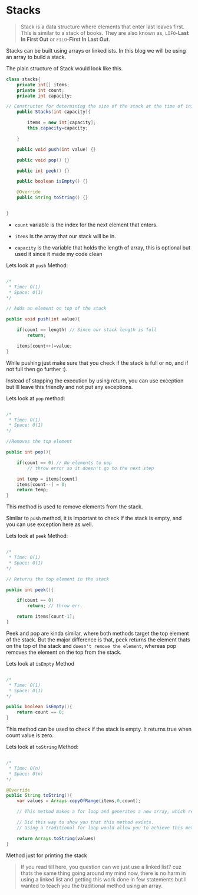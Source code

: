 # Stacks

> Stack is a data structure where elements that enter last leaves first. This is similar to a stack of books.
> They are also known as, `LIFO`-**Last In First Out** or `FILO`-**First In Last Out**.

Stacks can be built using arrays or linkedlists. In this blog we will be using an array to build a stack.

The plain structure of Stack would look like this.

```java:Stacks.java
class stacks{
    private int[] items;
    private int count;
    private int capacity;

// Constructor for determining the size of the stack at the time of initialization
    public Stacks(int capacity){

        items = new int[capacity];
        this.capacity=capacity;

    }

    public void push(int value) {}

    public void pop() {}

    public int peek() {}

    public boolean isEmpty() {}

    @Override
    public String toString() {}


}
```

- `count` variable is the index for the next element that enters.

- `items` is the array that our stack will be in.

- `capacity` is the variable that holds the length of array, this is optional but used it since it made my code clean

Lets look at `push` Method:

```java:push.java

/*
 * Time: O(1)
 * Space: O(1)
*/

// Adds an element on top of the stack

public void push(int value){

    if(count == length) // Since our stack length is full
        return;

    items[count++]=value;
}
```

While pushing just make sure that you check if the stack is full or no, and if not full then go further :).

Instead of stopping the execution by using return, you can use exception but Ill leave this friendly and not put any exceptions.

Lets look at `pop` method:

```java:pop.java

/*
 * Time: O(1)
 * Space: O(1)
*/

//Removes the top element

public int pop(){

    if(count == 0) // No elements to pop
        // throw error so it doesn't go to the next step

    int temp = items[count]
    items[count--] = 0;
    return temp;
}
```

This method is used to remove elements from the stack.

Similar to `push` method, it is important to check if the stack is empty, and you can use exception here as well.

Lets look at `peek` Method:

```java:peek.java

/*
 * Time: O(1)
 * Space: O(1)
*/

// Returns the top element in the stack

public int peek(){

    if(count == 0)
        return; // throw err.

    return items[count-1];
}
```

Peek and pop are kinda similar, where both methods target the top element of the stack.
But the major difference is that, peek returns the element thats on the top of the stack and `doesn't remove the element`, whereas pop removes the element on the top from the stack.

Lets look at `isEmpty` Method

```java:isEmpty.java

/*
 * Time: O(1)
 * Space: O(1)
*/

public boolean isEmpty(){
    return count == 0;
}
```

This method can be used to check if the stack is empty. It returns true when count value is zero.

Lets look at `toString` Method:

```java:toString.java

/*
 * Time: O(n)
 * Space: O(n)
*/

@Override
public String toString(){
    var values = Arrays.copyOfRange(items,0,count);

    // This method makes a for loop and generates a new array, which results in a O(n) space.

    // Did this way to show you that this method exists.
    // Using a traditional for loop would allow you to achieve this method in O(1) space complexity.

    return Arrays.toString(values)
}
```

Method just for printing the stack

> If you read till here, you question can we just use a linked list? cuz thats the same thing going around my mind now, there is no harm in using a linked list
> and getting this work done in few statements but I wanted to teach you the traditional method using an array.
